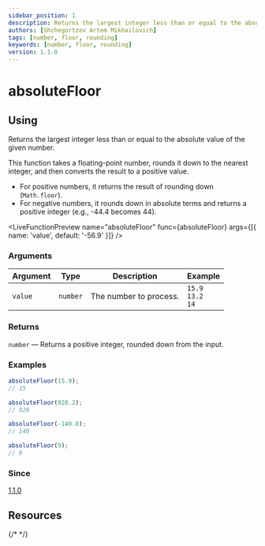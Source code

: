 ```yaml
---
sidebar_position: 1
description: Returns the largest integer less than or equal to the absolute value of the given number.
authors: [Shchegortzov Artem Mikhailovich]
tags: [number, floor, rounding]
keywords: [number, floor, rounding]
version: 1.1.0
---
```



# absoluteFloor

## Using

Returns the largest integer less than or equal to the absolute value of the given number.

This function takes a floating-point number, rounds it down to the nearest integer, and then converts the result to a positive value.

- For positive numbers, it returns the result of rounding down (`Math.floor`).
- For negative numbers, it rounds down in absolute terms and returns a positive integer (e.g., -44.4 becomes 44).

<LiveFunctionPreview
  name="absoluteFloor"
  func={absoluteFloor}
  args={[{ name: 'value', default: '-56.9' }]}
/>

### Arguments

| Argument | Type     | Description            | Example                          |
| -------- | -------- | ---------------------- | -------------------------------- |
| `value`  | `number` | The number to process. | `15.9` <br /> `13.2` <br /> `14` |

### Returns

`number` — Returns a positive integer, rounded down from the input.

### Examples

```js
absoluteFloor(15.9);
// 15

absoluteFloor(920.2);
// 920

absoluteFloor(-140.8);
// 140

absoluteFloor(9);
// 9
```

### Since

[1.1.0](https://www.npmjs.com/package/shegit/v/1.1.0)

## Resources

<div style={{ display: 'flex', gap: 20 }}>
  <GitHubResourceButton link="https://github.com/or-temka/shegit/tree/dev-v1.1.0/src/functions/absoluteFloor" />
  {/* <CodeSandboxResourceButton link="https://codesandbox.io/p/sandbox/rgbarraytoobj-rppnwn" /> */}
</div>
